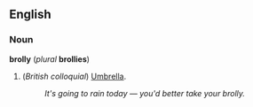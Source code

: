 ==English==
===Noun===
'''brolly''' (''plural'' '''brollies''')

#(''British colloquial'') [[Umbrella]].
#:''It's going to rain today &mdash; you'd better take your brolly.''